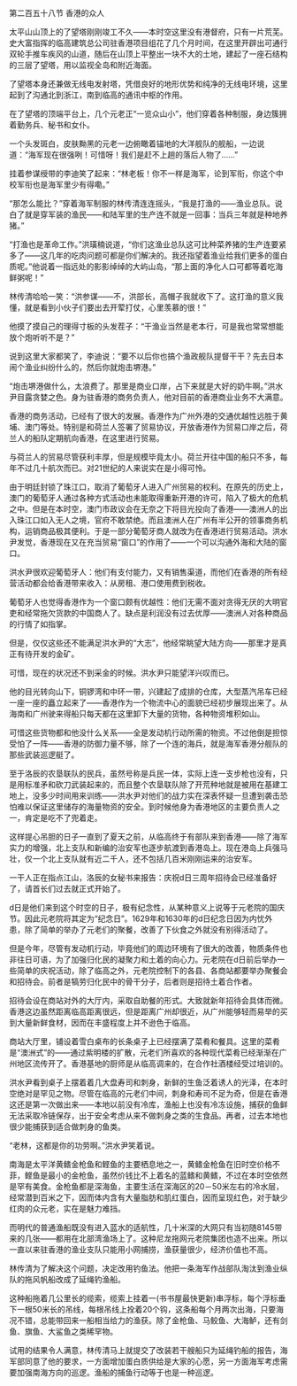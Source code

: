 

第二百五十八节 香港的众人

太平山山顶上的了望塔刚刚竣工不久――本时空这里没有港督府，只有一片荒芜。史大富指挥的临高建筑总公司驻香港项目组花了几个月时间，在这里开辟出可通行双轮手推车疾风的山道，随后在山顶上平整出一块不大的土地，建起了一座石结构的三层了望塔，用以监视全岛和附近海面。

了望塔本身还兼做无线电发射塔，凭借良好的地形优势和纯净的无线电环境，这里起到了沟通北到浙江，南到临高的通讯中枢的作用。

在了望塔的顶端平台上，几个元老正“一览众山小”，他们穿着各种制服，身边簇拥着勤务兵、秘书和女仆。

一个头发斑白，皮肤黝黑的元老一边俯瞰着锚地的大洋舰队的舰船，一边说道：“海军现在很强咧！可惜呀！我们是赶不上趟的落后人物了……”

挂着参谋绶带的李迪笑了起来：“林老板！你不一样是海军，论到军衔，你这个中校军衔也是海军里少有得嘞。”

“那怎么能比？”穿着海军制服的林传清连连摇头，“我是打渔的――渔业总队。说白了就是穿军装的渔民――和陆军里的生产连不就是一回事：当兵三年就是种地养猪。”

“打渔也是革命工作。”洪璜楠说道，“你们这渔业总队这可比种菜养猪的生产连要紧多了――这几年的吃肉问题可都是你们解决的。我还指望着渔业给我们更多的蛋白质呢。”他说着一指远处的影影绰绰的大屿山岛，“那上面的净化人口可都等着吃海鲜粥呢！”

林传清哈哈一笑：“洪参谋――不，洪部长，高帽子我就收下了。这打渔的意义我懂，就是看到小伙子们要出去开荤打仗，心里羡慕的很！”

他摸了摸自己的理得寸板的头发茬子：“干渔业当然是老本行，可是我也常常想能放个炮听听不是？”

说到这里大家都笑了，李迪说：“要不以后你也搞个渔政舰队提督干干？先去日本闹个渔业纠纷什么的，然后你就炮击堺港。”

“炮击堺港做什么，太浪费了。那里是商业口岸，占下来就是大好的奶牛啊。”洪水尹目露贪婪之色。身为驻香港的商务负责人，他对目前的香港商业业务不大满意。

香港的商务活动，已经有了很大的发展。香港作为广州外港的交通优越性远胜于黄埔、澳门等处。特别是和荷兰人签署了贸易协议，开放香港作为贸易口岸之后，荷兰人的船队定期航向香港，在这里进行贸易。

与荷兰人的贸易尽管获利丰厚，但是规模毕竟太小。荷兰开往中国的船只不多，每年不过几十航次而已。对21世纪的人来说实在是小得可怜。

由于明廷封锁了珠江口，取消了葡萄牙人进入广州贸易的权利。在原先的历史上，澳门的葡萄牙人通过各种方式活动也未能取得重新开港的许可，陷入了极大的危机之中。但是在本时空，澳门市政议会在无奈之下将目光投向了香港――澳洲人的出入珠江口如入无人之境，官府不敢禁绝。而且澳洲人在广州有半公开的领事商务机构，运销商品极其便利。于是一部分葡萄牙商人就改为在香港进行贸易活动。洪水尹发觉，香港现在又在充当贸易“窗口”的作用了――一个可以沟通外海和大陆的窗口。

洪水尹很欢迎葡萄牙人：他们有支付能力，又有销售渠道，而他们在香港的所有经营活动都会给香港带来收入：从房租、港口使用费到税收。

葡萄牙人也觉得香港作为一个窗口颇有优越性：他们无需不面对贪得无厌的大明官吏和经常拖欠货款的中国商人了。缺点是利润没有过去优厚――澳洲人对各种商品的行情了如指掌。

但是，仅仅这些还不能满足洪水尹的“大志”，他经常眺望大陆方向――那里才是真正有待开发的金矿。

可惜，现在的状况还不到采金的时候。洪水尹只能望洋兴叹而已。

他的目光转向山下，铜锣湾和中环一带，兴建起了成排的仓库，大型蒸汽吊车已经一座一座的矗立起来了――香港作为一个物流中心的面貌已经初步展现出来了。从海南和广州驶来得船只每天都在这里卸下大量的货物，各种物资堆积如山。

可惜这些货物都和他没什么关系――全是发动机行动所需的物资。不过他倒是担惊受怕了一阵――香港的防御力量不够，除了一个连的海兵，就是海军香港分舰队的那些武装巡逻艇了。

至于洛辰的农垦联队的民兵，虽然号称是兵民一体，实际上连一支步枪也没有，只是用标准矛和砍刀武装起来的，而且整个农垦联队除了开荒种地就是被用在基建工地上，没多少时间用来训练――洪水尹对他们的战力实在深表怀疑一旦遭到袭击恐怕难以保证这里储存的海量物资的安全。到时候他身为香港地区的主要负责人之一，肯定是吃不了兜着走。

这样提心吊胆的日子一直到了夏天之前，从临高终于有部队来到香港――除了海军实力的增强，北上支队和新编的治安军也逐步航渡到香港岛上。现在港岛上兵强马壮，仅一个北上支队就有近二千人，还不包括几百米刚刚运来的治安军。

一干人正在指点江山，洛辰的女秘书来报告：庆祝d日三周年招待会已经准备好了，请首长们过去就正式开始了。

d日是他们来到这个时空的日子，极有纪念性，从某种意义上说等于元老院的国庆节。因此元老院将其定为“纪念日”。1629年和1630年的d日纪念日因为内忧外患，除了简单的举办了元老们的聚餐，改善了下伙食之外就没有别得活动了。

但是今年，尽管有发动机行动，毕竟他们的周边环境有了很大的改善，物质条件也非往日可语，为了加强归化民的凝聚力和土着的向心力。元老院在d日前后举办一些简单的庆祝活动，除了临高之外，元老院控制下的各县、各商站都要举办聚餐会和招待会。前者是犒劳归化民中的骨干分子，后者则是招待土着合作者。

招待会设在商站对外的大厅内，采取自助餐的形式。大致就新年招待会具体而微。香港这边虽然距离临高距离很远，但是距离广州却很近，从广州能够轻而易举的买到大量新鲜食材，因而在丰盛程度上并不逊色于临高。

商站大厅里，铺设着雪白桌布的长条桌子上已经摆满了菜肴和餐具。这里的菜肴是“澳洲式”的――通过紫明楼的扩散，元老们所喜欢的各种现代菜肴已经渐渐在广州地区流传开了。香港基地的厨师是从临高调来的，在合作社酒楼经受过培训的。

洪水尹看到桌子上摆着着几大盘寿司和刺身，新鲜的生鱼泛着诱人的光泽，在本时空绝对是罕见之物。尽管在临高的元老们中间，刺身和寿司不足为奇，但是在香港这还是第一次做出来――本地以前没有冷库，渔船上也没有冷冻设施，捕获的鱼鲜无法采取冷链保存，出于安全考虑从来不做刺身之类的生食品。再者，过去本地也很少能捕获到适合做刺身的鱼类。

“老林，这都是你的功劳啊。”洪水尹笑着说。

南海是太平洋黄鳍金枪鱼和鲣鱼的主要栖息地之一，黄鳍金枪鱼在旧时空价格不菲，鲣鱼是最小的金枪鱼，虽然价钱比不上着名的蓝鳍和黄鳍，不过在本时空依然是罕有美食。金枪鱼都是深海鱼，主要生活在深海区的20－50米左右的冷水层，经常潜到百米之下，因而体内含有大量脂肪和肌红蛋白，因而呈现红色，对于缺少红肉的众元老，实在是魅力难挡。

而明代的普通渔船既没有进入蓝水的适航性，几十米深的大网只有当初随8145带来的几张――都用在北部湾渔场上了。这种尼龙拖网元老院集团也造不出来。所以一直以来驻香港的渔业支队只能用小网捕捞，渔获量很少，经济价值也不高。

林传清为了解决这个问题，决定改用钓鱼法。他把一条海军作战部队淘汰到渔业纵队的拖风帆船改成了延绳钓渔船。

这种船拖着几公里长的缆索，缆索上挂着一(书书屋最快更新)串浮标，每个浮标垂下一根50米长的吊线，每根吊线上拴着20个钩，这条船每个月两次出海，只要海况不错，总能带回来一船相当给力的渔获。除了金枪鱼、马鲛鱼、大海鲈，还有剑鱼、旗鱼、大鲨鱼之类稀罕物。

试用的结果令人满意，林传清马上就提交了改装若干艘船只为延绳钓船的报告，海军部同意了他的要求，一方面增加蛋白质供给是大家的心愿，另一方面海军考虑需要加强南海方向的巡逻。渔船的捕鱼行动等于也是一种巡逻。

